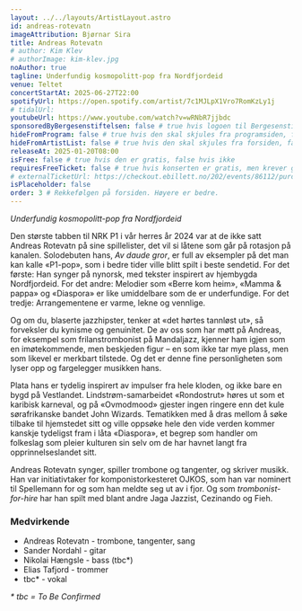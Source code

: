 ```yaml
---
layout: ../../layouts/ArtistLayout.astro
id: andreas-rotevatn
imageAttribution: Bjørnar Sira
title: Andreas Rotevatn
# author: Kim Klev
# authorImage: kim-klev.jpg
noAuthor: true
tagline: Underfundig kosmopolitt-pop fra Nordfjordeid
venue: Teltet
concertStartAt: 2025-06-27T22:00
spotifyUrl: https://open.spotify.com/artist/7c1MJLpX1Vro7RomKzLy1j
# tidalUrl:
youtubeUrl: https://www.youtube.com/watch?v=wRNbR7jjbdc
sponsoredByBergesenstiftelsen: false # true hvis logoen til Bergesenstiftelsen skal vises, false hvis ikke
hideFromProgram: false # true hvis den skal skjules fra programsiden, false hvis den skal vises
hideFromArtistList: false # true hvis den skal skjules fra forsiden, false hvis den skal vises
releaseAt: 2025-01-20T08:00
isFree: false # true hvis den er gratis, false hvis ikke
requiresFreeTicket: false # true hvis konserten er gratis, men krever gratisbillett
# externalTicketUrl: https://checkout.ebillett.no/202/events/86112/purchase/setup
isPlaceholder: false
order: 3 # Rekkefølgen på forsiden. Høyere er bedre.
---
```


_Underfundig kosmopolitt-pop fra Nordfjordeid_

Den største tabben til NRK P1 i vår herres år 2024 var at de ikke satt Andreas Rotevatn på sine spillelister, det vil si låtene som går på rotasjon på kanalen. Solodebuten hans, _Av daude gror_, er full av eksempler på det man kan kalle «P1-pop», som i bedre tider ville blitt spilt i beste sendetid. For det første: Han synger på nynorsk, med tekster inspirert av hjembygda Nordfjordeid. For det andre: Melodier som «Berre kom heim», «Mamma & pappa» og «Diaspora» er like umiddelbare som de er underfundige. For det tredje: Arrangementene er varme, lekne og vennlige.

Og om du, blaserte jazzhipster, tenker at «det hørtes tannløst ut», så forveksler du kynisme og genuinitet. De av oss som har møtt på Andreas, for eksempel som frilanstrombonist på Mandaljazz, kjenner ham igjen som en imøtekommende, men beskjeden figur – en som ikke tar mye plass, men som likevel er merkbart tilstede. Og det er denne fine personligheten som lyser opp og fargelegger musikken hans.

Plata hans er tydelig inspirert av impulser fra hele kloden, og ikke bare en bygd på Vestlandet. Lindstrøm-samarbeidet «Rondostrut» høres ut som et karibisk karneval, og på «Ovmodmood» gjester ingen ringere enn det kule sørafrikanske bandet John Wizards. Tematikken med å dras mellom å søke tilbake til hjemstedet sitt og ville oppsøke hele den vide verden kommer kanskje tydeligst fram i låta «Diaspora», et begrep som handler om folkeslag som pleier kulturen sin selv om de har havnet langt fra opprinnelseslandet sitt.

Andreas Rotevatn synger, spiller trombone og tangenter, og skriver musikk. Han var initiativtaker for komponistorkesteret OJKOS, som han var nominert til Spellemann for og som han meldte seg ut av i fjor. Og som _trombonist-for-hire_ har han spilt med blant andre Jaga Jazzist, Cezinando og Fieh.

### Medvirkende

- Andreas Rotevatn - trombone, tangenter, sang
- Sander Nordahl - gitar
- Nikolai Hængsle - bass (tbc\*)
- Elias Tafjord - trommer
- tbc\* - vokal

_\* tbc = To Be Confirmed_
